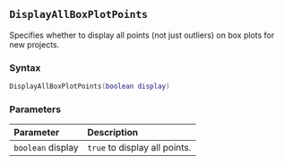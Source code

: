 ::: {.minipage data-latex="{\textwidth}"}
## `DisplayAllBoxPlotPoints`

Specifies whether to display all points\index{graphs!box plots} (not just outliers) on box plots for new projects.

### Syntax {-}

``` .lua
DisplayAllBoxPlotPoints(boolean display)
```

### Parameters {-}

**Parameter** | **Description**
| :-- | :-- |
| `boolean` display | `true` to display all points. |
:::
